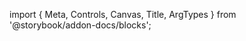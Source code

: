 ﻿import { Meta, Controls, Canvas, Title, ArgTypes } from '@storybook/addon-docs/blocks';

<Meta of={SeparatorStories}/>
<Title/>

<Canvas of={SeparatorStories.Default}/>
<Controls/>
<SourceCode code={rawCode}/>

## Components
### Separator

<ArgTypes of={SeparatorStories}/>
